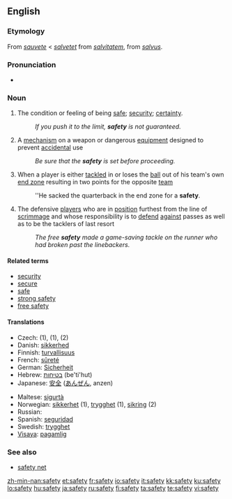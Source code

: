 {{wikipedia|dab=safety (disambiguation)|safety}}
==English==

===Etymology===
From {{OF.}} ''[[sauvete]]'' < ''[[salvetet]]'' from {{ML.}} ''[[salvitatem]]'', from {{L.}} ''[[salvus]]''.

===Pronunciation===
*{{audio|en-us-safety.ogg|Audio (US)}}

===Noun===
{{wikipedia}}
{{en-infl-noun|safet|ies|-}}

# The condition or feeling of being [[safe]]; [[security]]; [[certainty]].
#:''If you push it to the limit, '''safety''' is not guaranteed.''
# A [[mechanism]] on a weapon or dangerous [[equipment]] designed to prevent [[accidental]] use
#:''Be sure that the '''safety''' is set before proceeding.''
# {{fb}} When a player is either [[tackled]] in or loses the [[ball]] out of his team's own [[end zone]] resulting in two points for the opposite [[team]]
#:''He sacked the quarterback in the end zone for a '''safety'''.
# {{fb}} The defensive [[players]] who are in [[position]] furthest from the line of [[scrimmage]] and whose responsibility is to [[defend]] [[against]] passes as well as to be the tacklers of last resort
#:''The free '''safety''' made a game-saving tackle on the runner who had broken past the linebackers.''

====Related terms====
*[[security]]
*[[secure]]
*[[safe]]
*[[strong safety]]
*[[free safety]]

====Translations====
{{top}}
*Czech: {{t|cs|bezpečí}} (1), {{t|cs|bezpečnost|f}} (1), {{t|cs|pojistka|f}} (2)
*Danish: [[sikkerhed]] {{c}}
*Finnish: [[turvallisuus]]
*French: [[sûreté]] {{f}}
*German: [[Sicherheit]] {{f}}
*Hebrew: [[בטיחות]] (be'ti'hut) {{f}}
*Japanese: [[安全]] ([[あんぜん]], anzen)
{{mid}}
*Maltese: [[sigurtà]] {{f}}
*Norwegian: [[sikkerhet]] (1), [[trygghet]] (1), [[sikring]] {{m}} (2)
*Russian: {{t|ru|безопасность|tr=bezopásnost’|f}}
*Spanish: [[seguridad]] {{f}}
*Swedish: [[trygghet]] {{c}}
*[[Visaya]]: [[pagamlig]]
{{bottom}}

===See also===
*[[safety net]]

[[zh-min-nan:safety]]
[[et:safety]]
[[fr:safety]]
[[io:safety]]
[[it:safety]]
[[kk:safety]]
[[ku:safety]]
[[lo:safety]]
[[hu:safety]]
[[ja:safety]]
[[ru:safety]]
[[fi:safety]]
[[ta:safety]]
[[te:safety]]
[[vi:safety]]